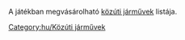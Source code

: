 

A játékban megvásárolható [[hu/Manual/Közúti járművek|közúti járművek]] listája.

[[Category:hu/Közúti járművek]]